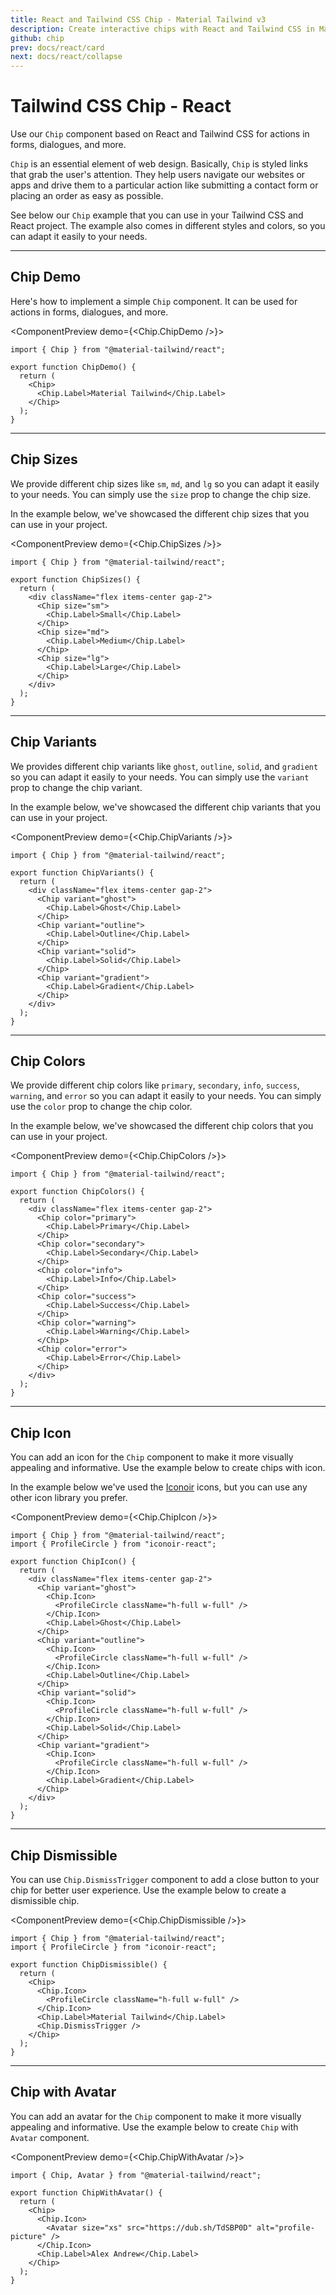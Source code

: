 ```yaml
---
title: React and Tailwind CSS Chip - Material Tailwind v3
description: Create interactive chips with React and Tailwind CSS in Material Tailwind v3. Add tags, categories, and filters with customizable chip components.
github: chip
prev: docs/react/card
next: docs/react/collapse
---
```


# Tailwind CSS Chip - React

Use our `Chip` component based on React and Tailwind CSS for actions in forms, dialogues, and more.

`Chip` is an essential element of web design. Basically,
`Chip` is styled links that grab the user's attention. They help users
navigate our websites or apps and drive them to a particular action like submitting
a contact form or placing an order as easy as possible.

See below our `Chip` example that you can use in your Tailwind CSS and React project. The example also comes in different styles and colors, so you can adapt it easily to your needs.

---

## Chip Demo

Here's how to implement a simple `Chip` component. It can be used for actions in forms, dialogues, and more.

<ComponentPreview demo={<Chip.ChipDemo />}>
```tsx
import { Chip } from "@material-tailwind/react";

export function ChipDemo() {
  return (
    <Chip>
      <Chip.Label>Material Tailwind</Chip.Label>
    </Chip>
  );
}
```
</ComponentPreview>

---

## Chip Sizes

We provide different chip sizes like `sm`, `md`, and `lg` so you can adapt it easily to your needs. You can simply use the `size` prop to change the chip size.

In the example below, we've showcased the different chip sizes that you can use in your project.

<ComponentPreview demo={<Chip.ChipSizes />}>
```tsx
import { Chip } from "@material-tailwind/react";

export function ChipSizes() {
  return (
    <div className="flex items-center gap-2">
      <Chip size="sm">
        <Chip.Label>Small</Chip.Label>
      </Chip>
      <Chip size="md">
        <Chip.Label>Medium</Chip.Label>
      </Chip>
      <Chip size="lg">
        <Chip.Label>Large</Chip.Label>
      </Chip>
    </div>
  );
}
```
</ComponentPreview>

---

## Chip Variants

We provides different chip variants like `ghost`, `outline`, `solid`, and `gradient` so you can adapt it easily to your needs. You can simply use the `variant` prop to change the chip variant.

In the example below, we've showcased the different chip variants that you can use in your project.

<ComponentPreview demo={<Chip.ChipVariants />}>
```tsx
import { Chip } from "@material-tailwind/react";

export function ChipVariants() {
  return (
    <div className="flex items-center gap-2">
      <Chip variant="ghost">
        <Chip.Label>Ghost</Chip.Label>
      </Chip>
      <Chip variant="outline">
        <Chip.Label>Outline</Chip.Label>
      </Chip>
      <Chip variant="solid">
        <Chip.Label>Solid</Chip.Label>
      </Chip>
      <Chip variant="gradient">
        <Chip.Label>Gradient</Chip.Label>
      </Chip>
    </div>
  );
}
```
</ComponentPreview>

---

## Chip Colors

We provide different chip colors like `primary`, `secondary`, `info`, `success`, `warning`, and `error` so you can adapt it easily to your needs. You can simply use the `color` prop to change the chip color.

In the example below, we've showcased the different chip colors that you can use in your project.

<ComponentPreview demo={<Chip.ChipColors />}>
```tsx
import { Chip } from "@material-tailwind/react";

export function ChipColors() {
  return (
    <div className="flex items-center gap-2">
      <Chip color="primary">
        <Chip.Label>Primary</Chip.Label>
      </Chip>
      <Chip color="secondary">
        <Chip.Label>Secondary</Chip.Label>
      </Chip>
      <Chip color="info">
        <Chip.Label>Info</Chip.Label>
      </Chip>
      <Chip color="success">
        <Chip.Label>Success</Chip.Label>
      </Chip>
      <Chip color="warning">
        <Chip.Label>Warning</Chip.Label>
      </Chip>
      <Chip color="error">
        <Chip.Label>Error</Chip.Label>
      </Chip>
    </div>
  );
}
```
</ComponentPreview>

---

## Chip Icon

You can add an icon for the `Chip` component to make it more visually appealing and informative. Use the example below to create chips with icon.

In the example below we've used the [Iconoir](https://iconoir.com/) icons, but you can use any other icon library you prefer.

<ComponentPreview demo={<Chip.ChipIcon />}>
```tsx
import { Chip } from "@material-tailwind/react";
import { ProfileCircle } from "iconoir-react";

export function ChipIcon() {
  return (
    <div className="flex items-center gap-2">
      <Chip variant="ghost">
        <Chip.Icon>
          <ProfileCircle className="h-full w-full" />
        </Chip.Icon>
        <Chip.Label>Ghost</Chip.Label>
      </Chip>
      <Chip variant="outline">
        <Chip.Icon>
          <ProfileCircle className="h-full w-full" />
        </Chip.Icon>
        <Chip.Label>Outline</Chip.Label>
      </Chip>
      <Chip variant="solid">
        <Chip.Icon>
          <ProfileCircle className="h-full w-full" />
        </Chip.Icon>
        <Chip.Label>Solid</Chip.Label>
      </Chip>
      <Chip variant="gradient">
        <Chip.Icon>
          <ProfileCircle className="h-full w-full" />
        </Chip.Icon>
        <Chip.Label>Gradient</Chip.Label>
      </Chip>
    </div>
  );
}
```
</ComponentPreview>

---

## Chip Dismissible

You can use `Chip.DismissTrigger` component to add a close button to your chip for better user experience. Use the example below to create a dismissible chip.

<ComponentPreview demo={<Chip.ChipDismissible />}>
```tsx
import { Chip } from "@material-tailwind/react";
import { ProfileCircle } from "iconoir-react";

export function ChipDismissible() {
  return (
    <Chip>
      <Chip.Icon>
        <ProfileCircle className="h-full w-full" />
      </Chip.Icon>
      <Chip.Label>Material Tailwind</Chip.Label>
      <Chip.DismissTrigger />
    </Chip>
  );
}
```
</ComponentPreview>

---

## Chip with Avatar

You can add an avatar for the `Chip` component to make it more visually appealing and informative. Use the example below to create `Chip` with `Avatar` component.

<ComponentPreview demo={<Chip.ChipWithAvatar />}>
```tsx
import { Chip, Avatar } from "@material-tailwind/react";

export function ChipWithAvatar() {
  return (
    <Chip>
      <Chip.Icon>
        <Avatar size="xs" src="https://dub.sh/TdSBP0D" alt="profile-picture" />
      </Chip.Icon>
      <Chip.Label>Alex Andrew</Chip.Label>
    </Chip>
  );
}
```
</ComponentPreview>